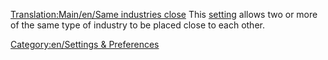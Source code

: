 [[Translation:Main/en/Same industries close]]
{{en/-}}
This [[Main/en/Advanced Settings|setting]] allows two or more of the same type of industry to be placed close to each other.

[[Category:en/Settings & Preferences]]
{{OpenTTD-Patch-Stub}}